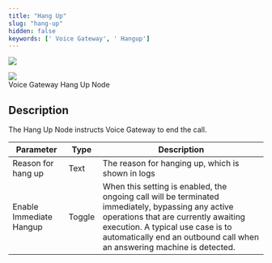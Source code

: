 ```yaml
---
title: "Hang Up"
slug: "hang-up"
hidden: false
keywords: [' Voice Gateway', ' Hangup']
---
```


<a href="/release-notes/4.99"><img noZoom src="https://img.shields.io/badge/Updated in-v4.99-blue.svg" /></a>


<Frame>
  <img class="image-center" src="/_assets/ai/develop/node-reference/vg/hang-up.png" style={{ width: 'auto' }} />
  <figcaption>Voice Gateway Hang Up Node</figcaption>
</Frame>

## Description

The Hang Up Node instructs Voice Gateway to end the call.

| Parameter               | Type   | Description                                                                                                                                                                                                                                              |
|-------------------------|--------|----------------------------------------------------------------------------------------------------------------------------------------------------------------------------------------------------------------------------------------------------------|
| Reason for hang up      | Text   | The reason for hanging up, which is shown in logs                                                                                                                                                                                                        |
| Enable Immediate Hangup | Toggle | When this setting is enabled, the ongoing call will be terminated immediately, bypassing any active operations that are currently awaiting execution. A typical use case is to automatically end an outbound call when an answering machine is detected. |